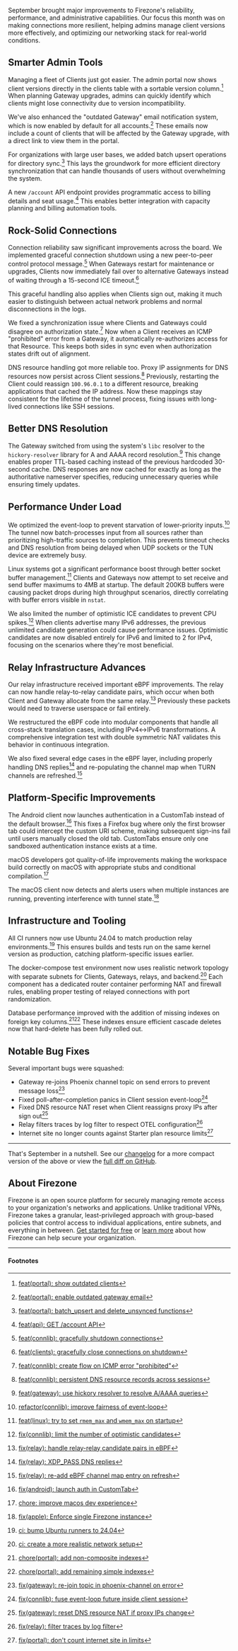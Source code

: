 September brought major improvements to Firezone's reliability, performance, and administrative capabilities.
Our focus this month was on making connections more resilient, helping admins manage client versions more effectively, and optimizing our networking stack for real-world conditions.

## Smarter Admin Tools

Managing a fleet of Clients just got easier.
The admin portal now shows client versions directly in the clients table with a sortable version column.[^10456]
When planning Gateway upgrades, admins can quickly identify which clients might lose connectivity due to version incompatibility.

We've also enhanced the "outdated Gateway" email notification system, which is now enabled by default for all accounts.[^10281]
These emails now include a count of clients that will be affected by the Gateway upgrade, with a direct link to view them in the portal.

For organizations with large user bases, we added batch upsert operations for directory sync.[^10369]
This lays the groundwork for more efficient directory synchronization that can handle thousands of users without overwhelming the system.

A new `/account` API endpoint provides programmatic access to billing details and seat usage.[^10302]
This enables better integration with capacity planning and billing automation tools.

## Rock-Solid Connections

Connection reliability saw significant improvements across the board.
We implemented graceful connection shutdown using a new peer-to-peer control protocol message.[^10076]
When Gateways restart for maintenance or upgrades, Clients now immediately fail over to alternative Gateways instead of waiting through a 15-second ICE timeout.[^10400]

This graceful handling also applies when Clients sign out, making it much easier to distinguish between actual network problems and normal disconnections in the logs.

We fixed a synchronization issue where Clients and Gateways could disagree on authorization state.[^10462]
Now when a Client receives an ICMP "prohibited" error from a Gateway, it automatically re-authorizes access for that Resource.
This keeps both sides in sync even when authorization states drift out of alignment.

DNS resource handling got more reliable too.
Proxy IP assignments for DNS resources now persist across Client sessions.[^10104]
Previously, restarting the Client could reassign `100.96.0.1` to a different resource, breaking applications that cached the IP address.
Now these mappings stay consistent for the lifetime of the tunnel process, fixing issues with long-lived connections like SSH sessions.

## Better DNS Resolution

The Gateway switched from using the system's `libc` resolver to the `hickory-resolver` library for A and AAAA record resolution.[^10373]
This change enables proper TTL-based caching instead of the previous hardcoded 30-second cache.
DNS responses are now cached for exactly as long as the authoritative nameserver specifies, reducing unnecessary queries while ensuring timely updates.

## Performance Under Load

We optimized the event-loop to prevent starvation of lower-priority inputs.[^10347]
The tunnel now batch-processes input from all sources rather than prioritizing high-traffic sources to completion.
This prevents timeout checks and DNS resolution from being delayed when UDP sockets or the TUN device are extremely busy.

Linux systems got a significant performance boost through better socket buffer management.[^10349]
Clients and Gateways now attempt to set receive and send buffer maximums to 4MB at startup.
The default 200KB buffers were causing packet drops during high throughput scenarios, directly correlating with buffer errors visible in `nstat`.

We also limited the number of optimistic ICE candidates to prevent CPU spikes.[^10367]
When clients advertise many IPv6 addresses, the previous unlimited candidate generation could cause performance issues.
Optimistic candidates are now disabled entirely for IPv6 and limited to 2 for IPv4, focusing on the scenarios where they're most beneficial.

## Relay Infrastructure Advances

Our relay infrastructure received important eBPF improvements.
The relay can now handle relay-to-relay candidate pairs, which occur when both Client and Gateway allocate from the same relay.[^10286]
Previously these packets would need to traverse userspace or fail entirely.

We restructured the eBPF code into modular components that handle all cross-stack translation cases, including IPv4↔IPv6 transformations.
A comprehensive integration test with double symmetric NAT validates this behavior in continuous integration.

We also fixed several edge cases in the eBPF layer, including properly handling DNS replies[^10330] and re-populating the channel map when TURN channels are refreshed.[^10291]

## Platform-Specific Improvements

The Android client now launches authentication in a CustomTab instead of the default browser.[^10371]
This fixes a Firefox bug where only the first browser tab could intercept the custom URI scheme, making subsequent sign-ins fail until users manually closed the old tab.
CustomTabs ensure only one sandboxed authentication instance exists at a time.

macOS developers got quality-of-life improvements making the workspace build correctly on macOS with appropriate stubs and conditional compilation.[^10363]

The macOS client now detects and alerts users when multiple instances are running, preventing interference with tunnel state.[^10313]

## Infrastructure and Tooling

All CI runners now use Ubuntu 24.04 to match production relay environments.[^10288]
This ensures builds and tests run on the same kernel version as production, catching platform-specific issues earlier.

The docker-compose test environment now uses realistic network topology with separate subnets for Clients, Gateways, relays, and backend.[^10301]
Each component has a dedicated router container performing NAT and firewall rules, enabling proper testing of relayed connections with port randomization.

Database performance improved with the addition of missing indexes on foreign key columns.[^10396][^10403]
These indexes ensure efficient cascade deletes now that hard-delete has been fully rolled out.

## Notable Bug Fixes

Several important bugs were squashed:

- Gateway re-joins Phoenix channel topic on send errors to prevent message loss[^10397]
- Fixed poll-after-completion panics in Client session event-loop[^10399]
- Fixed DNS resource NAT reset when Client reassigns proxy IPs after sign out[^10310]
- Relay filters traces by log filter to respect OTEL configuration[^10317]
- Internet site no longer counts against Starter plan resource limits[^10336]

---

That's September in a nutshell.
See our [changelog](https://www.firezone.dev/changelog) for a more compact version of the above or view the [full diff on GitHub](https://github.com/firezone/firezone/compare/61e0a228869f646d4ae7b4d5ee19ce57f5697df8...f07d2932dcc04441bc16f01febe011131523a39a).

<div className="bg-neutral-100 border-l-4 border-primary-500 p-6 my-8">

## About Firezone

Firezone is an open source platform for securely managing remote access to your organization's networks and applications.
Unlike traditional VPNs, Firezone takes a granular, least-privileged approach with group-based policies that control access to individual applications, entire subnets, and everything in between.
[Get started for free](https://app.firezone.dev/sign_up) or [learn more](https://www.firezone.dev/kb) about how Firezone can help secure your organization.

</div>

---

#### Footnotes

[^10456]: [feat(portal): show outdated clients](https://github.com/firezone/firezone/pull/10456)

[^10281]: [feat(portal): enable outdated gateway email](https://github.com/firezone/firezone/pull/10281)

[^10369]: [feat(portal): batch_upsert and delete_unsynced functions](https://github.com/firezone/firezone/pull/10369)

[^10302]: [feat(api): GET /account API](https://github.com/firezone/firezone/pull/10302)

[^10076]: [feat(connlib): gracefully shutdown connections](https://github.com/firezone/firezone/pull/10076)

[^10400]: [feat(clients): gracefully close connections on shutdown](https://github.com/firezone/firezone/pull/10400)

[^10462]: [feat(connlib): create flow on ICMP error "prohibited"](https://github.com/firezone/firezone/pull/10462)

[^10104]: [feat(connlib): persistent DNS resource records across sessions](https://github.com/firezone/firezone/pull/10104)

[^10373]: [feat(gateway): use hickory resolver to resolve A/AAAA queries](https://github.com/firezone/firezone/pull/10373)

[^10347]: [refactor(connlib): improve fairness of event-loop](https://github.com/firezone/firezone/pull/10347)

[^10349]: [feat(linux): try to set `rmem_max` and `wmem_max` on startup](https://github.com/firezone/firezone/pull/10349)

[^10367]: [fix(connlib): limit the number of optimistic candidates](https://github.com/firezone/firezone/pull/10367)

[^10286]: [fix(relay): handle relay-relay candidate pairs in eBPF](https://github.com/firezone/firezone/pull/10286)

[^10330]: [fix(relay): XDP_PASS DNS replies](https://github.com/firezone/firezone/pull/10330)

[^10291]: [fix(relay): re-add eBPF channel map entry on refresh](https://github.com/firezone/firezone/pull/10291)

[^10371]: [fix(android): launch auth in CustomTab](https://github.com/firezone/firezone/pull/10371)

[^10363]: [chore: improve macos dev experience](https://github.com/firezone/firezone/pull/10363)

[^10313]: [fix(apple): Enforce single Firezone instance](https://github.com/firezone/firezone/pull/10313)

[^10288]: [ci: bump Ubuntu runners to 24.04](https://github.com/firezone/firezone/pull/10288)

[^10301]: [ci: create a more realistic network setup](https://github.com/firezone/firezone/pull/10301)

[^10396]: [chore(portal): add non-composite indexes](https://github.com/firezone/firezone/pull/10396)

[^10403]: [chore(portal): add remaining simple indexes](https://github.com/firezone/firezone/pull/10403)

[^10397]: [fix(gateway): re-join topic in phoenix-channel on error](https://github.com/firezone/firezone/pull/10397)

[^10399]: [fix(connlib): fuse event-loop future inside client session](https://github.com/firezone/firezone/pull/10399)

[^10310]: [fix(gateway): reset DNS resource NAT if proxy IPs change](https://github.com/firezone/firezone/pull/10310)

[^10317]: [fix(relay): filter traces by log filter](https://github.com/firezone/firezone/pull/10317)

[^10336]: [fix(portal): don't count internet site in limits](https://github.com/firezone/firezone/pull/10336)
